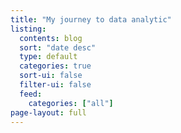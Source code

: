```yaml
---
title: "My journey to data analytic"
listing:
  contents: blog
  sort: "date desc"
  type: default
  categories: true
  sort-ui: false
  filter-ui: false
  feed: 
    categories: ["all"]
page-layout: full
---
```


